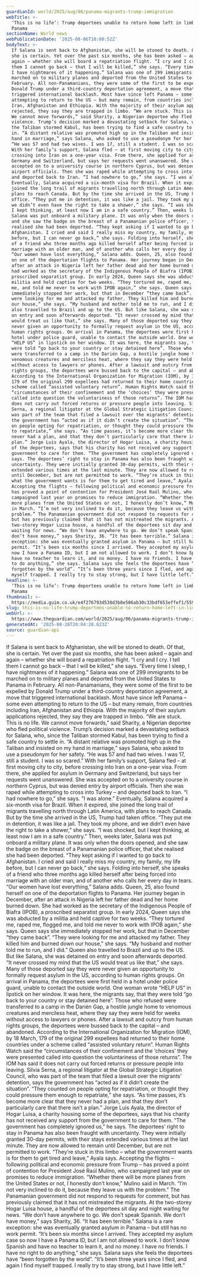 ```yaml
---
guardianId: world/2025/aug/06/panama-migrants-trump-immigration
webTitle: >-
  ‘This is no life’: Trump deportees unable to return home left in limbo in
  Panama
sectionName: World news
webPublicationDate: '2025-08-06T10:00:52Z'
bodyText: >-
  If Salana is sent back to Afghanistan, she will be stoned to death. Of that,
  she is certain. Yet over the past six months, she has been asked – again and
  again – whether she will board a repatriation flight. “I cry and I cry. I tell
  them I cannot go back – that I will be killed,” she says. “Every time I sleep,
  I have nightmares of it happening.” Salana was one of 299 immigrants to be
  marched on to military planes and deported from the United States to Panama in
  February. All non-Panamanians, they were some of the first to be expelled by
  Donald Trump under a third-country deportation agreement, a move that
  triggered international backlash. Most have since left Panama – some even
  attempting to return to the US – but many remain, from countries including
  Iran, Afghanistan and Ethiopia. With the majority of their asylum applications
  rejected, they say they are trapped in limbo. “We are stuck. This is no life.
  We cannot move forwards,” said Sharity, a Nigerian deportee who fled political
  violence. Trump’s decision marked a devastating setback for Salana, who, since
  the Taliban stormed Kabul, has been trying to find a safe country to settle
  in. “A distant relative was promoted high up in the Taliban and insisted on my
  hand in marriage,” says Salana, who asked to use a pseudonym for her safety.
  “He was 57 and had two wives. I was 17, still a student. I was so scared.”
  With her family’s support, Salana fled – at first moving city to city, before
  crossing into Iran on a one-year visa. From there, she applied for asylum in
  Germany and Switzerland, but says her requests went unanswered. She was
  accepted on to a university course in northern Cyprus, but was denied entry by
  airport officials. Then she was raped while attempting to cross into Turkey –
  and deported back to Iran. “I had nowhere to go,” she says. “I was alone.”
  Eventually, Salana acquired a six-month visa for Brazil. When it expired, she
  joined the long trail of migrants travelling north through Latin America, with
  plans to reach Canada. But by the time she arrived in the US, Trump had taken
  office. “They put me in detention, it was like a jail. They took my phone, and
  we didn’t even have the right to take a shower,” she says. “I was shocked, but
  I kept thinking, at least now I am in a safe country.” Then, weeks later,
  Salana was put onboard a military plane. It was only when the doors opened,
  and she saw the badge on the breast of a Panamanian police officer, that she
  realised she had been deported. “They kept asking if I wanted to go back to
  Afghanistan. I cried and said I really miss my country, my family, my life
  before, but I can never go back,” she says. Folding into herself, she speaks
  of a friend who three months ago killed herself after being forced into
  marriage with an older man, and of another who calls her every day in tears.
  “Our women have lost everything,” Salana adds. Queen, 25, also found herself
  on one of the deportation flights to Panama. Her journey began in December,
  after an attack in Nigeria left her father dead and her home burned down. She
  had worked as the secretary of the Indigenous People of Biafra (IPOB), a
  proscribed separatist group. In early 2024, Queen says she was abducted by a
  militia and held captive for two weeks. “They tortured me, raped me, flogged
  me, and told me never to work with IPOB again,” she says. Queen says she
  immediately stopped her work, but that in December “they came back”. “They
  were looking for me and attacked my father. They killed him and burned down
  our house,” she says. “My husband and mother told me to run, and I did.” Queen
  also travelled to Brazil and up to the US. But like Salana, she was detained
  on entry and soon afterwards deported. “It never crossed my mind that the US
  would treat us like that,” she says. Many of those deported say they were
  never given an opportunity to formally request asylum in the US, according to
  human rights groups. On arrival in Panama, the deportees were first held in a
  hotel under police guard, unable to contact the outside world. One woman wrote
  “HELP US” in lipstick on her window. It was here, the migrants say, that they
  were told “go back to your country or stay detained here”. Those who refused
  were transferred to a camp in the Darién Gap, a hostile jungle home to
  venomous creatures and merciless heat, where they say they were held for weeks
  without access to lawyers or phones. After a lawsuit and outcry from human
  rights groups, the deportees were bussed back to the capital – and abandoned.
  According to the International Organization for Migration (IOM), by 18 March,
  179 of the original 299 expellees had returned to their home countries under a
  scheme called “assisted voluntary return”. Human Rights Watch said the
  “circumstances of their confinement and the ‘choices’ they were presented
  called into question the voluntariness of those returns”. The IOM has said it
  does not carry out forced returns or pressure people into leaving. Silvia
  Serna, a regional litigator at the Global Strategic Litigation Council, who
  was part of the team that filed a lawsuit over the migrants’ detention, says
  the government has “acted as if it didn’t create the situation”. “They counted
  on people opting for repatriation, or thought they could pressure them enough
  to repatriate,” she says. “As time passes, it’s become more clear that they
  never had a plan, and that they don’t particularly care that there isn’t a
  plan.” Jorge Luis Ayala, the director of Hogar Luisa, a charity housing some
  of the deportees, says that his charity has not received any support from the
  government to care for them. “The government has completely ignored us,” he
  says. The deportees’ right to stay in Panama has also been fraught with
  uncertainty. They were initially granted 30-day permits, with their stays
  extended various times at the last minute. They are now allowed to remain
  until December, but are not permitted to work. “They’re stuck in this limbo –
  what the government wants is for them to get tired and leave,” Ayala says.
  Accepting the flights – following political and economic pressure from Trump –
  has proved a point of contention for President José Raúl Mulino, who
  campaigned last year on promises to reduce immigration. “Whether there will be
  more planes from the United States or not, I honestly don’t know,” Mulino said
  in March. “I’m not very inclined to do it, because they leave us with the
  problem.” The Panamanian government did not respond to requests for comment,
  but has previously claimed that it has not mistreated the migrants. At the
  two-storey Hogar Luisa house, a handful of the deportees sit day and night
  waiting for news. “We don’t have anywhere to go. We don’t speak Spanish. We
  don’t have money,” says Sharity, 36. “It has been terrible.” Salana is a rare
  exception: she was eventually granted asylum in Panama – but still has no work
  permit. “It’s been six months since I arrived. They accepted my asylum case so
  now I have a Panama ID, but I am not allowed to work. I don’t know Spanish and
  have no teacher to learn it, and no money. I have no friends. I have no right
  to do anything,” she says. Salana says she feels the deportees have “been
  forgotten by the world”. “It’s been three years since I fled, and again I find
  myself trapped. I really try to stay strong, but I have little left.”
headline: >-
  ‘This is no life’: Trump deportees unable to return home left in limbo in
  Panama
thumbnail: >-
  https://media.guim.co.uk/e4f276793d538d3b8e506ab30c33bdf653effef1/559_0_7202_5760/500.jpg
slug: this-is-no-life-trump-deportees-unable-to-return-home-left-in-limbo-in-panama
webUrl: >-
  https://www.theguardian.com/world/2025/aug/06/panama-migrants-trump-immigration
generatedAt: '2025-08-28T20:04:28.623Z'
source: guardian-api
---
```

If Salana is sent back to Afghanistan, she will be stoned to death. Of that, she is certain. Yet over the past six months, she has been asked – again and again – whether she will board a repatriation flight. “I cry and I cry. I tell them I cannot go back – that I will be killed,” she says. “Every time I sleep, I have nightmares of it happening.” Salana was one of 299 immigrants to be marched on to military planes and deported from the United States to Panama in February. All non-Panamanians, they were some of the first to be expelled by Donald Trump under a third-country deportation agreement, a move that triggered international backlash. Most have since left Panama – some even attempting to return to the US – but many remain, from countries including Iran, Afghanistan and Ethiopia. With the majority of their asylum applications rejected, they say they are trapped in limbo. “We are stuck. This is no life. We cannot move forwards,” said Sharity, a Nigerian deportee who fled political violence. Trump’s decision marked a devastating setback for Salana, who, since the Taliban stormed Kabul, has been trying to find a safe country to settle in. “A distant relative was promoted high up in the Taliban and insisted on my hand in marriage,” says Salana, who asked to use a pseudonym for her safety. “He was 57 and had two wives. I was 17, still a student. I was so scared.” With her family’s support, Salana fled – at first moving city to city, before crossing into Iran on a one-year visa. From there, she applied for asylum in Germany and Switzerland, but says her requests went unanswered. She was accepted on to a university course in northern Cyprus, but was denied entry by airport officials. Then she was raped while attempting to cross into Turkey – and deported back to Iran. “I had nowhere to go,” she says. “I was alone.” Eventually, Salana acquired a six-month visa for Brazil. When it expired, she joined the long trail of migrants travelling north through Latin America, with plans to reach Canada. But by the time she arrived in the US, Trump had taken office. “They put me in detention, it was like a jail. They took my phone, and we didn’t even have the right to take a shower,” she says. “I was shocked, but I kept thinking, at least now I am in a safe country.” Then, weeks later, Salana was put onboard a military plane. It was only when the doors opened, and she saw the badge on the breast of a Panamanian police officer, that she realised she had been deported. “They kept asking if I wanted to go back to Afghanistan. I cried and said I really miss my country, my family, my life before, but I can never go back,” she says. Folding into herself, she speaks of a friend who three months ago killed herself after being forced into marriage with an older man, and of another who calls her every day in tears. “Our women have lost everything,” Salana adds. Queen, 25, also found herself on one of the deportation flights to Panama. Her journey began in December, after an attack in Nigeria left her father dead and her home burned down. She had worked as the secretary of the Indigenous People of Biafra (IPOB), a proscribed separatist group. In early 2024, Queen says she was abducted by a militia and held captive for two weeks. “They tortured me, raped me, flogged me, and told me never to work with IPOB again,” she says. Queen says she immediately stopped her work, but that in December “they came back”. “They were looking for me and attacked my father. They killed him and burned down our house,” she says. “My husband and mother told me to run, and I did.” Queen also travelled to Brazil and up to the US. But like Salana, she was detained on entry and soon afterwards deported. “It never crossed my mind that the US would treat us like that,” she says. Many of those deported say they were never given an opportunity to formally request asylum in the US, according to human rights groups. On arrival in Panama, the deportees were first held in a hotel under police guard, unable to contact the outside world. One woman wrote “HELP US” in lipstick on her window. It was here, the migrants say, that they were told “go back to your country or stay detained here”. Those who refused were transferred to a camp in the Darién Gap, a hostile jungle home to venomous creatures and merciless heat, where they say they were held for weeks without access to lawyers or phones. After a lawsuit and outcry from human rights groups, the deportees were bussed back to the capital – and abandoned. According to the International Organization for Migration (IOM), by 18 March, 179 of the original 299 expellees had returned to their home countries under a scheme called “assisted voluntary return”. Human Rights Watch said the “circumstances of their confinement and the ‘choices’ they were presented called into question the voluntariness of those returns”. The IOM has said it does not carry out forced returns or pressure people into leaving. Silvia Serna, a regional litigator at the Global Strategic Litigation Council, who was part of the team that filed a lawsuit over the migrants’ detention, says the government has “acted as if it didn’t create the situation”. “They counted on people opting for repatriation, or thought they could pressure them enough to repatriate,” she says. “As time passes, it’s become more clear that they never had a plan, and that they don’t particularly care that there isn’t a plan.” Jorge Luis Ayala, the director of Hogar Luisa, a charity housing some of the deportees, says that his charity has not received any support from the government to care for them. “The government has completely ignored us,” he says. The deportees’ right to stay in Panama has also been fraught with uncertainty. They were initially granted 30-day permits, with their stays extended various times at the last minute. They are now allowed to remain until December, but are not permitted to work. “They’re stuck in this limbo – what the government wants is for them to get tired and leave,” Ayala says. Accepting the flights – following political and economic pressure from Trump – has proved a point of contention for President José Raúl Mulino, who campaigned last year on promises to reduce immigration. “Whether there will be more planes from the United States or not, I honestly don’t know,” Mulino said in March. “I’m not very inclined to do it, because they leave us with the problem.” The Panamanian government did not respond to requests for comment, but has previously claimed that it has not mistreated the migrants. At the two-storey Hogar Luisa house, a handful of the deportees sit day and night waiting for news. “We don’t have anywhere to go. We don’t speak Spanish. We don’t have money,” says Sharity, 36. “It has been terrible.” Salana is a rare exception: she was eventually granted asylum in Panama – but still has no work permit. “It’s been six months since I arrived. They accepted my asylum case so now I have a Panama ID, but I am not allowed to work. I don’t know Spanish and have no teacher to learn it, and no money. I have no friends. I have no right to do anything,” she says. Salana says she feels the deportees have “been forgotten by the world”. “It’s been three years since I fled, and again I find myself trapped. I really try to stay strong, but I have little left.”
